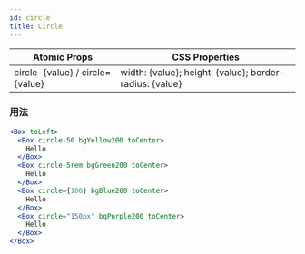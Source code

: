 ```yaml
---
id: circle
title: Circle
---
```


| Atomic Props                    | CSS Properties                                          |
| ------------------------------- | ------------------------------------------------------- |
| circle-{value} / circle={value} | width: {value}; height: {value}; border-radius: {value} |

### 用法

```jsx live
<Box toLeft>
  <Box circle-50 bgYellow200 toCenter>
    Hello
  </Box>
  <Box circle-5rem bgGreen200 toCenter>
    Hello
  </Box>
  <Box circle={100} bgBlue200 toCenter>
    Hello
  </Box>
  <Box circle="150px" bgPurple200 toCenter>
    Hello
  </Box>
</Box>
```
